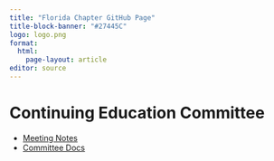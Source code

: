 ```yaml
---
title: "Florida Chapter GitHub Page"
title-block-banner: "#27445C"
logo: logo.png
format: 
  html:
    page-layout: article
editor: source
---
```


# Continuing Education Committee

* [Meeting Notes](https://AFS-Florida-Chapter.github.io/CE-committee)
* [Committee Docs](https://drive.google.com/drive/folders/1W_bZGeJDpjzV0rEXNILKVXCh2YZljoJC?usp=drive_link)